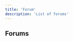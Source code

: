 ---
title: 'Forum'
description: 'List of forums'
---

## Forums

<Columns cols={2}>
  <Card
    title="Reddit"
    href="https://www.reddit.com/"
  >
  </Card>
  <Card
    title="Hacker News"
    href="https://news.ycombinator.com/"
  >
  </Card>
  <Card
    title="Product Hunt Forums"
    href="https://www.producthunt.com/forums"
  >
  </Card>
  <Card
    title="TikTok"
    href="https://www.lesswrong.com/"
  >
  </Card>
  <Card
    title="Alignment Forum"
    href="https://www.alignmentforum.org/"
  >
  </Card>
  <Card
    title="Effective Altruism"
    href="https://forum.effectivealtruism.org/"
  >
  </Card>
</Columns>